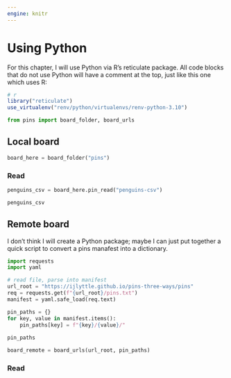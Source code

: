 ```yaml
---
engine: knitr
---
```


# Using Python

For this chapter, I will use Python via R's reticulate package.
All code blocks that do not use Python will have a comment at the top, just like this one which uses R:


```r
# r
library("reticulate")
use_virtualenv("renv/python/virtualenvs/renv-python-3.10")
```

```python
from pins import board_folder, board_urls
```

## Local board

```python
board_here = board_folder("pins")
```

### Read

```python
penguins_csv = board_here.pin_read("penguins-csv")
```

```python
penguins_csv
```

## Remote board

I don't think I will create a Python package; maybe I can just put together a quick script to convert a pins manafest into a dictionary.

```python
import requests
import yaml

# read file, parse into manifest
url_root = "https://ijlyttle.github.io/pins-three-ways/pins"
req = requests.get(f"{url_root}/pins.txt")
manifest = yaml.safe_load(req.text)
```

```python
pin_paths = {}
for key, value in manifest.items():
    pin_paths[key] = f"{key}/{value}/"
 
pin_paths   
```

```python
board_remote = board_urls(url_root, pin_paths)
```

### Read


